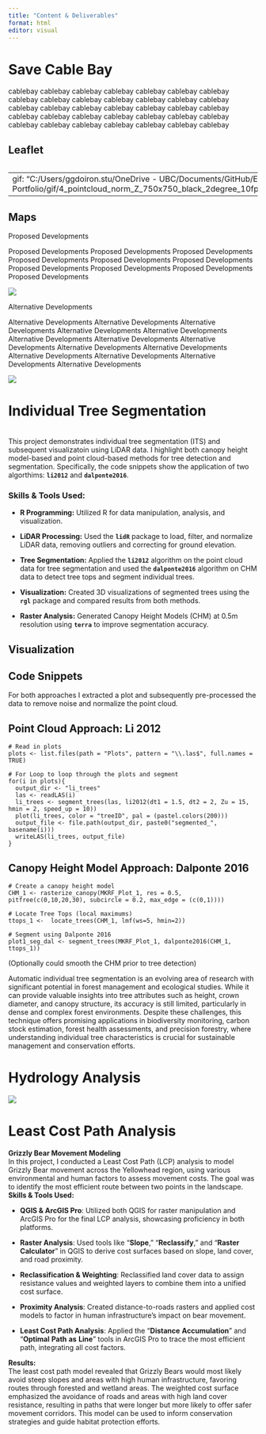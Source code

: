 ```yaml
---
title: "Content & Deliverables"
format: html
editor: visual
---
```


# Save Cable Bay

cablebay cablebay cablebay cablebay cablebay cablebay cablebay cablebay cablebay cablebay cablebay cablebay cablebay cablebay cablebay cablebay cablebay cablebay cablebay cablebay cablebay cablebay cablebay cablebay cablebay cablebay cablebay cablebay cablebay cablebay cablebay cablebay cablebay cablebay cablebay

## Leaflet

```r

```

---
gif: "C:/Users/ggdoiron.stu/OneDrive - UBC/Documents/GitHub/E-Portfolio/gif/4_pointcloud_norm_Z_750x750_black_2degree_10fps.gif"
---

## Maps

Proposed Developments

Proposed Developments Proposed Developments Proposed Developments Proposed Developments Proposed Developments Proposed Developments Proposed Developments Proposed Developments Proposed Developments Proposed Developments

![](images/clipboard-1755856040.jpeg)

Alternative Developments

Alternative Developments Alternative Developments Alternative Developments Alternative Developments Alternative Developments Alternative Developments Alternative Developments Alternative Developments Alternative Developments Alternative Developments Alternative Developments Alternative Developments Alternative Developments Alternative Developments

![](images/clipboard-2196079768.jpeg)

# Individual Tree Segmentation

\
This project demonstrates individual tree segmentation (ITS) and subsequent visualizatoin using LiDAR data. I highlight both canopy height model-based and point cloud-based methods for tree detection and segmentation. Specifically, the code snippets show the application of two algorthims: **`li2012`** and **`dalponte2016`**.

### Skills & Tools Used:

-   **R Programming:** Utilized R for data manipulation, analysis, and visualization.

-   **LiDAR Processing:** Used the **`lidR`** package to load, filter, and normalize LiDAR data, removing outliers and correcting for ground elevation.

-   **Tree Segmentation:** Applied the **`li2012`** algorithm on the point cloud data for tree segmentation and used the **`dalponte2016`** algorithm on CHM data to detect tree tops and segment individual trees.

-   **Visualization:** Created 3D visualizations of segmented trees using the **`rgl`** package and compared results from both methods.

-   **Raster Analysis:** Generated Canopy Height Models (CHM) at 0.5m resolution using **`terra`** to improve segmentation accuracy.

## Visualization

## Code Snippets

For both approaches I extracted a plot and subsequently pre-processed the data to remove noise and normalize the point cloud.

::: {.panel-tabset group="language"}
## Point Cloud Approach: Li 2012

``` (.r)
# Read in plots    
plots <- list.files(path = "Plots", pattern = "\\.las$", full.names = TRUE)

# For Loop to loop through the plots and segment
for(i in plots){
  output_dir <- "li_trees"
  las <- readLAS(i)
  li_trees <- segment_trees(las, li2012(dt1 = 1.5, dt2 = 2, Zu = 15, hmin = 2, speed_up = 10))
  plot(li_trees, color = "treeID", pal = (pastel.colors(200)))
  output_file <- file.path(output_dir, paste0("segmented_", basename(i)))
  writeLAS(li_trees, output_file)
}
```

## Canopy Height Model Approach: Dalponte 2016

``` (.python)
# Create a canopy height model
CHM_1 <- rasterize_canopy(MKRF_Plot_1, res = 0.5, pitfree(c(0,10,20,30), subcircle = 0.2, max_edge = (c(0,1))))

# Locate Tree Tops (local maximums)
ttops_1 <-  locate_trees(CHM_1, lmf(ws=5, hmin=2))

# Segment using Dalponte 2016
plot1_seg_dal <- segment_trees(MKRF_Plot_1, dalponte2016(CHM_1, ttops_1))
```

(Optionally could smooth the CHM prior to tree detection)
:::

Automatic individual tree segmentation is an evolving area of research with significant potential in forest management and ecological studies. While it can provide valuable insights into tree attributes such as height, crown diameter, and canopy structure, its accuracy is still limited, particularly in dense and complex forest environments. Despite these challenges, this technique offers promising applications in biodiversity monitoring, carbon stock estimation, forest health assessments, and precision forestry, where understanding individual tree characteristics is crucial for sustainable management and conservation efforts.

# Hydrology Analysis

![](images/clipboard-3256993127.png)

# Least Cost Path Analysis

**Grizzly Bear Movement Modeling**\
In this project, I conducted a Least Cost Path (LCP) analysis to model Grizzly Bear movement across the Yellowhead region, using various environmental and human factors to assess movement costs. The goal was to identify the most efficient route between two points in the landscape.\
**Skills & Tools Used:**

-   **QGIS & ArcGIS Pro**: Utilized both QGIS for raster manipulation and ArcGIS Pro for the final LCP analysis, showcasing proficiency in both platforms.

-   **Raster Analysis**: Used tools like "**Slope**," "**Reclassify**," and "**Raster** **Calculator**" in QGIS to derive cost surfaces based on slope, land cover, and road proximity.

-   **Reclassification & Weighting**: Reclassified land cover data to assign resistance values and weighted layers to combine them into a unified cost surface.

-   **Proximity Analysis**: Created distance-to-roads rasters and applied cost models to factor in human infrastructure's impact on bear movement.

-   **Least Cost Path Analysis**: Applied the "**Distance** **Accumulation**" and "**Optimal** **Path** **as** **Line**" tools in ArcGIS Pro to trace the most efficient path, integrating all cost factors.

**Results:**\
The least cost path model revealed that Grizzly Bears would most likely avoid steep slopes and areas with high human infrastructure, favoring routes through forested and wetland areas. The weighted cost surface emphasized the avoidance of roads and areas with high land cover resistance, resulting in paths that were longer but more likely to offer safer movement corridors. This model can be used to inform conservation strategies and guide habitat protection efforts.
